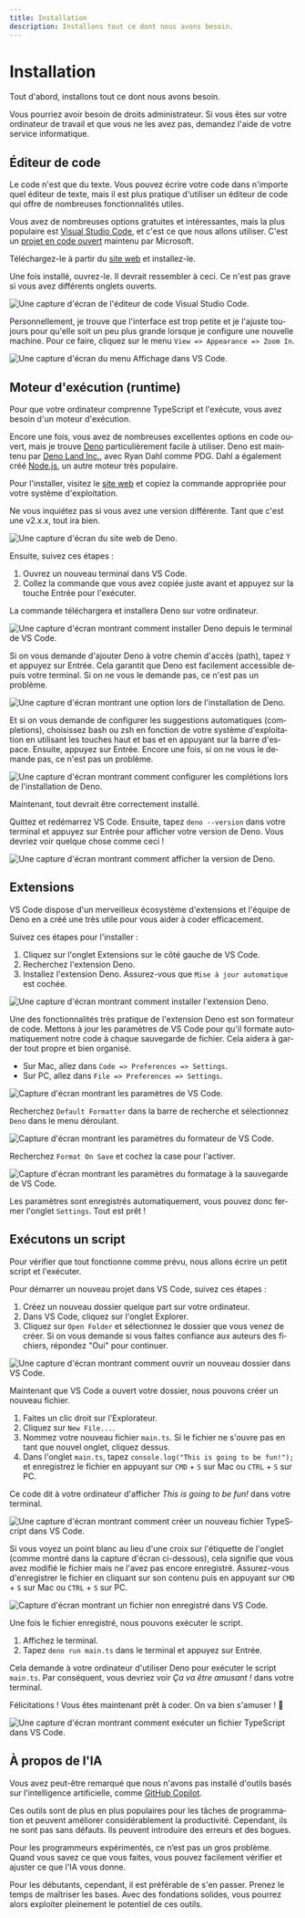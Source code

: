 ```yaml
---
title: Installation
description: Installons tout ce dont nous avons besoin.
---
```



# Installation

<YouTube videoId="84tnXfJTRZg" lang="fr" />

Tout d'abord, installons tout ce dont nous avons besoin.

Vous pourriez avoir besoin de droits administrateur. Si vous êtes sur votre ordinateur de travail et que vous ne les avez pas, demandez l'aide de votre service informatique.

<NoticeIntro lang="fr" />

## Éditeur de code

Le code n'est que du texte. Vous pouvez écrire votre code dans n'importe quel éditeur de texte, mais il est plus pratique d'utiliser un éditeur de code qui offre de nombreuses fonctionnalités utiles.

Vous avez de nombreuses options gratuites et intéressantes, mais la plus populaire est [Visual Studio Code](https://code.visualstudio.com/), et c'est ce que nous allons utiliser. C'est un [projet en code ouvert](https://github.com/microsoft/vscode) maintenu par Microsoft.

Téléchargez-le à partir du [site web](https://code.visualstudio.com/) et installez-le.

Une fois installé, ouvrez-le. Il devrait ressembler à ceci. Ce n'est pas grave si vous avez différents onglets ouverts.  

![Une capture d'écran de l'éditeur de code Visual Studio Code.](/assets/first-steps/setup/vscode.png)

Personnellement, je trouve que l'interface est trop petite et je l'ajuste toujours pour qu'elle soit un peu plus grande lorsque je configure une nouvelle machine. Pour ce faire, cliquez sur le menu `View => Appearance => Zoom In`.

![Une capture d'écran du menu Affichage dans VS Code.](/assets/first-steps/setup/vscode-zoom.png)

## Moteur d'exécution (runtime)

Pour que votre ordinateur comprenne TypeScript et l'exécute, vous avez besoin d'un moteur d'exécution.

Encore une fois, vous avez de nombreuses excellentes options en code ouvert, mais je trouve [Deno](https://deno.com/) particulièrement facile à utiliser. Deno est maintenu par [Deno Land Inc.](https://deno.com/company), avec Ryan Dahl comme PDG. Dahl a également créé [Node.js](https://nodejs.org/), un autre moteur très populaire.

Pour l'installer, visitez le [site web](https://deno.com/) et copiez la commande appropriée pour votre système d'exploitation.

Ne vous inquiétez pas si vous avez une version différente. Tant que c'est une v2.x.x, tout ira bien.

![Une capture d'écran du site web de Deno.](/assets/first-steps/setup/deno.png)

Ensuite, suivez ces étapes :

1. Ouvrez un nouveau terminal dans VS Code.
2. Collez la commande que vous avez copiée juste avant et appuyez sur la touche Entrée pour l'exécuter.

La commande téléchargera et installera Deno sur votre ordinateur.

![Une capture d'écran montrant comment installer Deno depuis le terminal de VS Code.](/assets/first-steps/setup/deno-install.png)

Si on vous demande d'ajouter Deno à votre chemin d'accès (path), tapez `Y` et appuyez sur Entrée. Cela garantit que Deno est facilement accessible depuis votre terminal. Si on ne vous le demande pas, ce n'est pas un problème.

![Une capture d'écran montrant une option lors de l'installation de Deno.](/assets/first-steps/setup/deno-path.png)

Et si on vous demande de configurer les suggestions automatiques (completions), choisissez bash ou zsh en fonction de votre système d'exploitation en utilisant les touches haut et bas et en appuyant sur la barre d'espace. Ensuite, appuyez sur Entrée. Encore une fois, si on ne vous le demande pas, ce n'est pas un problème.

![Une capture d'écran montrant comment configurer les complétions lors de l'installation de Deno.](/assets/first-steps/setup/deno-completions.png)

Maintenant, tout devrait être correctement installé.

Quittez et redémarrez VS Code. Ensuite, tapez `deno --version` dans votre terminal et appuyez sur Entrée pour afficher votre version de Deno. Vous devriez voir quelque chose comme ceci !

![Une capture d'écran montrant comment afficher la version de Deno.](/assets/first-steps/setup/deno-version.png)

## Extensions

VS Code dispose d'un merveilleux écosystème d'extensions et l'équipe de Deno en a créé une très utile pour vous aider à coder efficacement.

Suivez ces étapes pour l'installer :

1. Cliquez sur l'onglet Extensions sur le côté gauche de VS Code.
2. Recherchez l'extension Deno.
3. Installez l'extension Deno. Assurez-vous que `Mise à jour automatique` est cochée.

![Une capture d'écran montrant comment installer l'extension Deno.](/assets/first-steps/setup/deno-extension.png)

Une des fonctionnalités très pratique de l'extension Deno est son formateur de code. Mettons à jour les paramètres de VS Code pour qu'il formate automatiquement notre code à chaque sauvegarde de fichier. Cela aidera à garder tout propre et bien organisé.

- Sur Mac, allez dans `Code => Preferences => Settings`.
- Sur PC, allez dans `File => Preferences => Settings`.

![Capture d'écran montrant les paramètres de VS Code.](/assets/first-steps/setup/vscode-settings.png)

Recherchez `Default Formatter` dans la barre de recherche et sélectionnez `Deno` dans le menu déroulant.

![Capture d'écran montrant les paramètres du formateur de VS Code.](/assets/first-steps/setup/vscode-formatter.png)

Recherchez `Format On Save` et cochez la case pour l'activer.

![Capture d'écran montrant les paramètres du formatage à la sauvegarde de VS Code.](/assets/first-steps/setup/vscode-format-on-save.png)

Les paramètres sont enregistrés automatiquement, vous pouvez donc fermer l'onglet `Settings`. Tout est prêt !

## Exécutons un script

Pour vérifier que tout fonctionne comme prévu, nous allons écrire un petit script et l'exécuter.

Pour démarrer un nouveau projet dans VS Code, suivez ces étapes :

1. Créez un nouveau dossier quelque part sur votre ordinateur.
2. Dans VS Code, cliquez sur l'onglet Explorer.
3. Cliquez sur `Open Folder` et sélectionnez le dossier que vous venez de créer. Si on vous demande si vous faites confiance aux auteurs des fichiers, répondez "Oui" pour continuer.

![Une capture d'écran montrant comment ouvrir un nouveau dossier dans VS Code.](/assets/first-steps/setup/deno-open-folder.png)

Maintenant que VS Code a ouvert votre dossier, nous pouvons créer un nouveau fichier.

1. Faites un clic droit sur l'Explorateur.
2. Cliquez sur `New File...`.
3. Nommez votre nouveau fichier `main.ts`. Si le fichier ne s'ouvre pas en tant que nouvel onglet, cliquez dessus.
4. Dans l'onglet `main.ts`, tapez `console.log("This is going to be fun!");` et enregistrez le fichier en appuyant sur `CMD` + `S` sur Mac ou `CTRL` + `S` sur PC.

Ce code dit à votre ordinateur d'afficher *This is going to be fun!* dans votre terminal.

![Une capture d'écran montrant comment créer un nouveau fichier TypeScript dans VS Code.](/assets/first-steps/setup/deno-new-file.png)

Si vous voyez un point blanc au lieu d'une croix sur l'étiquette de l'onglet (comme montré dans la capture d'écran ci-dessous), cela signifie que vous avez modifié le fichier mais ne l'avez pas encore enregistré. Assurez-vous d'enregistrer le fichier en cliquant sur son contenu puis en appuyant sur `CMD` + `S` sur Mac ou `CTRL` + `S` sur PC.

![Capture d'écran montrant un fichier non enregistré dans VS Code.](/assets/first-steps/setup/save.png)

Une fois le fichier enregistré, nous pouvons exécuter le script.

1. Affichez le terminal.
2. Tapez `deno run main.ts` dans le terminal et appuyez sur Entrée.

Cela demande à votre ordinateur d'utiliser Deno pour exécuter le script `main.ts`. Par conséquent, vous devriez voir *Ça va être amusant !* dans votre terminal.

Félicitations ! Vous êtes maintenant prêt à coder. On va bien s'amuser ! 🤩

![Une capture d'écran montrant comment exécuter un fichier TypeScript dans VS Code.](/assets/first-steps/setup/deno-run.png)

## À propos de l'IA

Vous avez peut-être remarqué que nous n'avons pas installé d'outils basés sur l'intelligence artificielle, comme [GitHub Copilot](https://github.com/features/copilot).

Ces outils sont de plus en plus populaires pour les tâches de programmation et peuvent améliorer considérablement la productivité. Cependant, ils ne sont pas sans défauts. Ils peuvent introduire des erreurs et des bogues.

Pour les programmeurs expérimentés, ce n’est pas un gros problème. Quand vous savez ce que vous faites, vous pouvez facilement vérifier et ajuster ce que l'IA vous donne.

Pour les débutants, cependant, il est préférable de s'en passer. Prenez le temps de maîtriser les bases. Avec des fondations solides, vous pourrez alors exploiter pleinement le potentiel de ces outils.

<NoticeEnd lang="fr" />